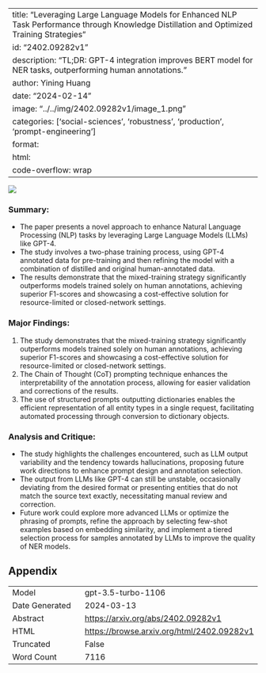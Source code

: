 
---
title: "Leveraging Large Language Models for Enhanced NLP Task Performance through Knowledge Distillation and Optimized Training Strategies"
id: "2402.09282v1"
description: "TL;DR: GPT-4 integration improves BERT model for NER tasks, outperforming human annotations."
author: Yining Huang
date: "2024-02-14"
image: "../../img/2402.09282v1/image_1.png"
categories: ['social-sciences', 'robustness', 'production', 'prompt-engineering']
format:
  html:
    code-overflow: wrap
---

![](../../img/2402.09282v1/image_1.png)

### **Summary:**
- The paper presents a novel approach to enhance Natural Language Processing (NLP) tasks by leveraging Large Language Models (LLMs) like GPT-4.
- The study involves a two-phase training process, using GPT-4 annotated data for pre-training and then refining the model with a combination of distilled and original human-annotated data.
- The results demonstrate that the mixed-training strategy significantly outperforms models trained solely on human annotations, achieving superior F1-scores and showcasing a cost-effective solution for resource-limited or closed-network settings.

### Major Findings:
1. The study demonstrates that the mixed-training strategy significantly outperforms models trained solely on human annotations, achieving superior F1-scores and showcasing a cost-effective solution for resource-limited or closed-network settings.
2. The Chain of Thought (CoT) prompting technique enhances the interpretability of the annotation process, allowing for easier validation and corrections of the results.
3. The use of structured prompts outputting dictionaries enables the efficient representation of all entity types in a single request, facilitating automated processing through conversion to dictionary objects.

### Analysis and Critique:
- The study highlights the challenges encountered, such as LLM output variability and the tendency towards hallucinations, proposing future work directions to enhance prompt design and annotation selection.
- The output from LLMs like GPT-4 can still be unstable, occasionally deviating from the desired format or presenting entities that do not match the source text exactly, necessitating manual review and correction.
- Future work could explore more advanced LLMs or optimize the phrasing of prompts, refine the approach by selecting few-shot examples based on embedding similarity, and implement a tiered selection process for samples annotated by LLMs to improve the quality of NER models.

## Appendix

|          |          |
|----------|----------|
| Model     | gpt-3.5-turbo-1106       |
| Date Generated     | 2024-03-13       |
| Abstract | [https://arxiv.org/abs/2402.09282v1](https://arxiv.org/abs/2402.09282v1)        |
| HTML     | [https://browse.arxiv.org/html/2402.09282v1](https://browse.arxiv.org/html/2402.09282v1)       |
| Truncated       | False       |
| Word Count       | 7116       |